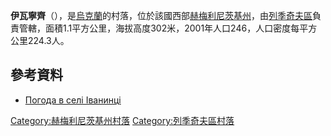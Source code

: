 {{coord|49|27|24|N|27|31|10|E|scale:100000|display=title}}

'''伊瓦寧齊'''（{{lang-uk|Іванинці}}），是[[烏克蘭|烏克蘭]]的村落，位於該國西部[[赫梅利尼茨基州|赫梅利尼茨基州]]，由[[列季奇夫區|列季奇夫區]]負責管轄，面積1.1平方公里，海拔高度302米，2001年人口246，人口密度每平方公里224.3人。

==參考資料==
* [http://weather.in.ua/ua/hmel'nickaja/9250 Погода в селі Іванинці] {{Wayback|url=http://weather.in.ua/ua/hmel%27nickaja/9250 |date=20111220171245 }}

{{DEFAULTSORT:Іванинці}}
[[Category:赫梅利尼茨基州村落|Category:赫梅利尼茨基州村落]]
[[Category:列季奇夫區村落|Category:列季奇夫區村落]]


{{Khmelnytskyi-geo-stub}}